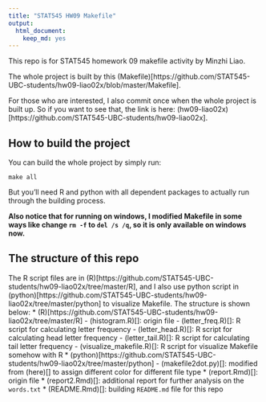 ```yaml
---
title: "STAT545 HW09 Makefile"
output:
  html_document:
    keep_md: yes
---
```


This repo is for STAT545 homework 09 makefile activity by Minzhi Liao.

The whole project is built by this (Makefile)[https://github.com/STAT545-UBC-students/hw09-liao02x/blob/master/Makefile].

For those who are interested, I also commit once when the whole project is built up. So if you want to see that, the link is here: (hw09-liao02x)[https://github.com/STAT545-UBC-students/hw09-liao02x].

## How to build the project
You can build the whole project by simply run:

```
make all
```

But you'll need R and python with all dependent packages to actually run through the building process.

**Also notice that for running on windows, I modified Makefile in some ways like change `rm -f` to `del /s /q`, so it is only available on windows now.**

## The structure of this repo

The R script files are in (R)[https://github.com/STAT545-UBC-students/hw09-liao02x/tree/master/R], 
and I also use python script in (python)[https://github.com/STAT545-UBC-students/hw09-liao02x/tree/master/python] to visualize Makefile.
The structure is shown below:
  * (R)[https://github.com/STAT545-UBC-students/hw09-liao02x/tree/master/R]
    - (histogram.R)[]: origin file
    - (letter_freq.R)[]: R script for calculating letter frequency
    - (letter_head.R)[]: R script for calculating head letter frequency
    - (letter_tail.R)[]: R script for calculating tail letter frequency
    - (visualize_makefile.R)[]: R script for visualize Makefile somehow with R
  * (python)[https://github.com/STAT545-UBC-students/hw09-liao02x/tree/master/python]
    - (makefile2dot.py)[]: modified from (here)[] to assign different color for different file type
  * (report.Rmd)[]: origin file
  * (report2.Rmd)[]: additional report for further analysis on the `words.txt`
  * (README.Rmd)[]: building `README.md` file for this repo

